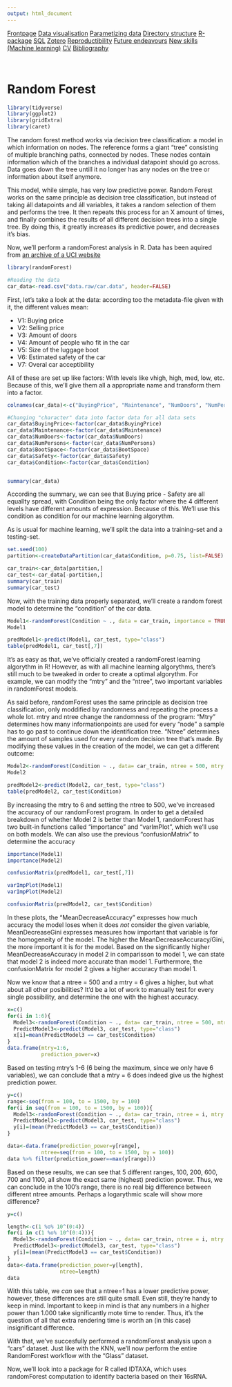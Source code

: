 ```yaml
---
output: html_document
---
```


<body id="start">
<div class="topnav">
  <a href='index.html#Frontpage'>Frontpage</a>
  <a href='data-visualisation.html#data-visualisation'>Data visualisation</a>
  <a href='parametized-data-germany.html#parametized-data'>Parametizing data</a>
  <a href='directory-structure.html#directory-structure'>Directory structure</a>
  <a href='creating-a-r-package.html#creating-a-r-package'>R-package</a>
  <a href='sql.html#SQL'>SQL</a>
  <a href='bibliography-using-zotero.html#Bibliography using Zotero'>Zotero</a>
  <a href='open-reproductibility-analysis.html#open-reproductibility-analysis'>Reproductibility</a>
  <a href='future-endeavours.html#future-endeavours'>Future endeavours</a>
  <a href='new-skills.html#new-skills'> New skills (Machine learning)</a>
  <a href='cv.html#cv'>CV</a>
  <a href='bibliography.html#bibliography'>Bibliography</a>
</div>

&nbsp;

# Random Forest

```r
library(tidyverse)
library(ggplot2)
library(gridExtra)
library(caret)
```


The random forest method works via decision tree classification: a model in which information on nodes. The reference forms a giant "tree" consisting of multiple branching paths, connected by nodes. These nodes contain information which of the branches a individual datapoint should go across. Data goes down the tree untill it no longer has any nodes on the tree or information about itself anymore.

This model, while simple, has very low predictive power. Random Forest works on the same principle as decision tree classification, but instead of taking áll datapoints and áll variables, it takes a random selection of them and performs the tree. It then repeats this process for an X amount of times, and finally combines the results of all different decision trees into a single tree. By doing this, it greatly increases its predictive power, and decreases it's bias.

Now, we'll perform a randomForest analysis in R. Data has been aquired from [an archive of a UCI website](https://archive.ics.uci.edu/ml/machine-learning-databases/car/)

```r
library(randomForest)

#Reading the data
car_data<-read.csv("data.raw/car.data", header=FALSE)
```

First, let's take a look at the data: according too the metadata-file given with it, the different values mean:

- V1: Buying price
- V2: Selling price
- V3: Amount of doors
- V4: Amount of people who fit in the car
- V5: Size of the luggage boot
- V6: Estimated safety of the car
- V7: Overal car acceptibility

All of these are set up like factors: With levels like vhigh, high, med, low, etc. Because of this, we'll give them all a appropriate name and transform them into a factor. 

```r
colnames(car_data)<-c("BuyingPrice", "Maintenance", "NumDoors", "NumPersons", "BootSpace", "Safety", "Condition")

#Changing "character" data into factor data for all data sets
car_data$BuyingPrice<-factor(car_data$BuyingPrice)
car_data$Maintenance<-factor(car_data$Maintenance)
car_data$NumDoors<-factor(car_data$NumDoors)
car_data$NumPersons<-factor(car_data$NumPersons)
car_data$BootSpace<-factor(car_data$BootSpace)
car_data$Safety<-factor(car_data$Safety)
car_data$Condition<-factor(car_data$Condition)


summary(car_data)
```

According the summary, we can see that Buying price - Safety are all equallty spread, with Condition being the only factor where the 4 different levels have different amounts of expression. Because of this. We'll use this condition as condition for our machine learning algorythm.

As is usual for machine learning, we'll split the data into a training-set and a testing-set.

```r
set.seed(100)
partition<-createDataPartition(car_data$Condition, p=0.75, list=FALSE)

car_train<-car_data[partition,]
car_test<-car_data[-partition,]
summary(car_train)
summary(car_test)
```

Now, with the training data properly separated, we'll create a random forest model to determine the "condition" of the car data.

```r
Model1<-randomForest(Condition ~ ., data = car_train, importance = TRUE)
Model1

predModel1<-predict(Model1, car_test, type="class")
table(predModel1, car_test[,7])

```

It's as easy as that, we've officially created a randomForest learning algorythm in R! However, as with all machine learning algorythms, there's still much to be tweaked in order to create a optimal algorythm. For example, we can modify the "mtry" and the "ntree", two important variables in randomForest models.

As said before, randomForest uses the same principle as decision tree classification, only moddified by randomness and repeating the process a whole lot. mtry and ntree change the randomness of the program: "Mtry" determines how many informationpoints are used for every "node" a sample has to go past to continue down the identification tree. "Ntree" determines the amount of samples used for every random decision tree that's made. By modifying these values in the creation of the model, we can get a different outcome:

```r
Model2<-randomForest(Condition ~ ., data= car_train, ntree = 500, mtry = 6, importance = TRUE)
Model2

predModel2<-predict(Model2, car_test, type="class")
table(predModel2, car_test$Condition)

```
By increasing the mtry to 6 and setting the ntree to 500, we've increased the accuracy of our randomForest program. In order to get a detailed breakdown of whether Model 2 is better than Model 1, randomForest has two built-in functions called "importance" and "varImPlot", which we'll use on both models. We can also use the previous "confusionMatrix" to determine the accuracy

```r
importance(Model1)
importance(Model2)

confusionMatrix(predModel1, car_test[,7])

varImpPlot(Model1)
varImpPlot(Model2)

confusionMatrix(predModel2, car_test$Condition)
```

In these plots, the "MeanDecreaseAccuracy" expresses how much accuracy the model loses when it does _not_ consider the given variable, MeanDecreaseGini expresses measures how important that variable is for the homogeneity of the model. The higher the MeanDecreaseAccuracy/Gini, the more important it is for the model. Based on the significantly higher MeanDecreaseAccuracy in model 2 in comparisson to model 1, we can state that model 2 is indeed more accurate than model 1. Furthermore, the confusionMatrix for model 2 gives a higher accuracy than model 1.

Now we know that a ntree = 500 and a mtry = 6 gives a higher, but what about all other posibilities? It'd be a lot of work to manually test for every single possibility, and determine the one with the highest accuracy. 

```r
x=c()
for(i in 1:6){
  Model3<-randomForest(Condition ~ ., data= car_train, ntree = 500, mtry = i, importance = TRUE)
  PredictModel3<-predict(Model3, car_test, type="class")
  x[i]=mean(PredictModel3 == car_test$Condition)
}
data.frame(mtry=1:6,
           prediction_power=x)
```

Based on testing mtry's 1-6 (6 being the maximum, since we only have 6 variables), we can conclude that a mtry = 6 does indeed give us the highest prediction power.

```r
y=c()
range<-seq(from = 100, to = 1500, by = 100)
for(i in seq(from = 100, to = 1500, by = 100)){
  Model3<-randomForest(Condition ~ ., data= car_train, ntree = i, mtry = 6, importance = TRUE)
  PredictModel3<-predict(Model3, car_test, type="class")
  y[i]=(mean(PredictModel3 == car_test$Condition))
}

data<-data.frame(prediction_power=y[range],
           ntree=seq(from = 100, to = 1500, by = 100))
data %>% filter(prediction_power==max(y[range]))
```

Based on these results, we can see that 5 different ranges, 100, 200, 600, 700 and 1100, all show the exact same (highest) prediction power. Thus, we can conclude in the 100's range, there is no real big difference between different ntree amounts. Perhaps a logarythmic scale will show more difference?

```r
y=c()

length<-c(1 %o% 10^(0:4))
for(i in c(1 %o% 10^(0:4))){
  Model3<-randomForest(Condition ~ ., data= car_train, ntree = i, mtry = 6, importance = TRUE)
  PredictModel3<-predict(Model3, car_test, type="class")
  y[i]=(mean(PredictModel3 == car_test$Condition))
}
data<-data.frame(prediction_power=y[length],
                 ntree=length)
data
```

With this table, we _can_ see that a ntree=1 has a lower predictive power, however, these differences are still quite small. Even still, they're handy to keep in mind. Important to keep in mind is that any numbers in a higher power than 1.000 take significantly mote time to render. Thus, it's the question of all that extra rendering time is worth an (in this case) insignificant difference.

With that, we've succesfully performed a randomForest analysis upon a "cars" dataset. Just like with the KNN, we'll now perform the entire RandomForest workflow with the "Glass" dataset.



Now, we'll look into a package for R called IDTAXA, which uses randomForest computation to identify bacteria based on their 16sRNA.

